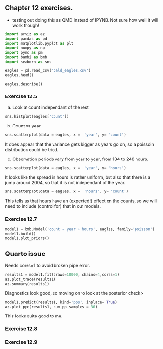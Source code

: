 ## Chapter 12 exercises.

* testing out doing this as QMD instead of IPYNB. Not sure how well it will work though!


```python
import arviz as az
import pandas as pd
import matplotlib.pyplot as plt
import numpy as np
import pymc as pm
import bambi as bmb
import seaborn as sns
```



```python
eagles = pd.read_csv('bald_eagles.csv')
eagles.head()
```


```python
eagles.describe()
```


### Exercise 12.5

a) Look at count independant of the rest

```python
sns.histplot(eagles['count'])
```

b) Count vs year

 

```python
sns.scatterplot(data = eagles, x =  'year', y= 'count')
```

It does appear that the variance gets bigger as years go on, so a poissoin distribution could be tried.

c) Observation periods vary from year to year, from 134 to 248 hours. 
```python
sns.scatterplot(data = eagles, x =  'year', y= 'hours')
```


It looks like the spread in hours is rather uniform, but also that there is a jump around 2004, so that it is not independant of the year.

```python
sns.scatterplot(data = eagles, x =  'hours', y= 'count')
```

This tells us that hours have an (expected!) effect on the counts, so we will need to include (control for) that in our models.

### Exercise 12.7
 

```python
model1 = bmb.Model('count ~ year + hours', eagles, family='poisson')
model1.build()
model1.plot_priors()
```

:::{.callout-tip}
## Quarto issue

Needs cores=1 to avoid broken pipe error. 
:::

```python
results1 = model1.fit(draws=10000, chains=4,cores=1)
az.plot_trace(results1)
az.summary(results1)
```

Diagnostics look good, so moving on to look at the posterior check>

```python
model1.predict(results1, kind='pps', inplace= True)
az.plot_ppc(results1, num_pp_samples = 30)
```

This looks quite good to me.


### Exercise 12.8



### Exercise 12.9